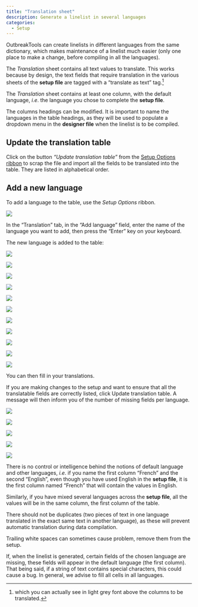 ```yaml
---
title: "Translation sheet"
description: Generate a linelist in several languages
categories: 
  - Setup
---
```


OutbreakTools can create linelists in different languages from the same dictionary, which makes maintenance of a linelist much easier (only one place to make a change, before compiling in all the languages).

The *Translation* sheet contains all text values to translate. This works because by design, the text fields that require translation in the various sheets of the **setup file** are tagged with a "translate as text" tag.^[which you can actually see in light grey font above the columns to be translated.]

The *Translation* sheet contains at least one column, with the default language, *i.e*. the language you chose to complete the **setup file**.

The columns headings can be modified. It is important to name the languages in the table headings, as they will be used to populate a dropdown menu in the **designer file** when the linelist is to be compiled.

## Update the translation table

Click on the button *"Update translation table"* from the [Setup Options ribbon](../reference/ribbons_setup.qmd) to scrap the file and import all the fields to be translated into the table. They are listed in alphabetical order.

## Add a new language

To add a language to the table, use the *Setup Options* ribbon.

![](../reference/images/im-103-translations-sheet.png){fig-align="center"}

In the "Translation" tab, in the "Add language" field, enter the name of the language you want to add, then press the "Enter" key on your keyboard.

The new language is added to the table:

![](../reference/images/im-104-translations-sheet.png){fig-align="center"}

![](../images/fleche.png){fig-align="center"}

![](../reference/images/im-105-translations-sheet.png){fig-align="center"}

![](../images/fleche.png){fig-align="center"}

![](../reference/images/im-106-translations-sheet.png){fig-align="center"}

![](../images/fleche.png){fig-align="center"}

![](../reference/images/im-107-translations-sheet.png){fig-align="center"}

![](../images/fleche.png){fig-align="center"}

![](../reference/images/im-108-translations-sheet.png){fig-align="center"}

![](../images/fleche.png){fig-align="center"}

![](../reference/images/im-109-translations-sheet.png){fig-align="center"}

You can then fill in your translations.

If you are making changes to the setup and want to ensure that all the translatable fields are correctly listed, click Update translation table. A message will then inform you of the number of missing fields per language.

![](../reference/images/im-110-translations-sheet.png){fig-align="center"}

![](../images/fleche.png){fig-align="center"}

![](../reference/images/im-111-translations-sheet.png){fig-align="center"}

![](../images/fleche.png){fig-align="center"}

![](../reference/images/im-112-translations-sheet.png){fig-align="center"}

::: {.callout-warning}
There is no control or intelligence behind the notions of default language and other languages, *i.e*. if you name the first column "French" and the second "English", even though you have used English in the **setup file**, it is the first column named "French" that will contain the values in English.

Similarly, if you have mixed several languages across the **setup file**, all the values will be in the same column, the first column of the table.
:::


::: {.callout-important}
There should not be duplicates (two pieces of text in one language translated in the exact same text in another language), as these will prevent automatic translation during data compilation.
:::

::: {.callout-note}
Trailing white spaces can sometimes cause problem, remove them from the setup.
:::

::: {.callout-note}
If, when the linelist is generated, certain fields of the chosen language are missing, these fields will appear in the default language (the first column). That being said, if a string of text contains special characters, this could cause a bug. In general, we advise to fill all cells in all languages.
:::
